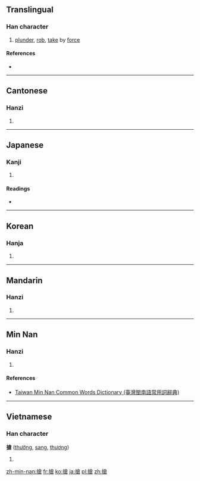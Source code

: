 {{also|抢}}
==Translingual==

===Han character===
{{Han char|rn=64|rad=手|as=10|sn=13|four=5806<sub>7</sub>|canj=手人戈口 (QOIR)|ids=⿰[[扌]][[倉]]}}

# [[plunder]], [[rob]], [[take]] by [[force]]

====References====
* {{Han ref|kx=0448.220|dkj=12525|dj=0799.130|hdz=31934.030|uh=6436|ud=25654|bh=B76D|bd=46957}}

----

==Cantonese==

===Hanzi===
{{yue-hanzi|jyut=[[coeng1]], [[coeng2]]|y=cheung1, cheung2|sim=抢}}

# {{defn|lang=yue|sort=手10}}

----

==Japanese==

===Kanji===
{{ja-kanji|grade=|rs=手10}}

# {{defn|lang=ja|sort=手10}}

====Readings====
* {{ja-readings|on=[[しょう]] (shō)|kun=[[つく]] (tsuku), [[こばむ]] (kobamu), [[とどく]] (todoku)}}

----

==Korean==

===Hanja===
{{ko-hanja|hangeul=창|eumhun=|rv=chang|mr=ch'ang|y=chang}}

# {{defn|lang=ko|sort=手10}}

----

==Mandarin==

===Hanzi===
{{cmn-hanzi|sim=抢|pin=[[qiǎng]] ([[qiang3]])|wg=ch'iang<sup>3</sup>}}

# {{defn|lang=cmn|sort=手10}}

----

==Min Nan==

===Hanzi===
{{nan-hanzi|tlpa=tshióng (tshiong<sup>2</sup>), tshiúnn (tshiunn<sup>2</sup>)}}

# {{defn|lang=nan|sort=手10}}

====References====
*[http://twblg.dict.edu.tw/holodict_new/result_detail.jsp?n_no=9522&curpage=1&sample=%E6%90%B6&radiobutton=1&querytarget=1&limit=20&pagenum=1&rowcount=11 Taiwan Min Nan Common Words Dictionary (臺灣閩南語常用詞辭典)]

----

==Vietnamese==

===Han character===
'''搶''' ([[thưởng]], [[sang]], [[thương]])

# {{defn|lang=vi}}

[[zh-min-nan:搶]]
[[fr:搶]]
[[ko:搶]]
[[ja:搶]]
[[pl:搶]]
[[zh:搶]]